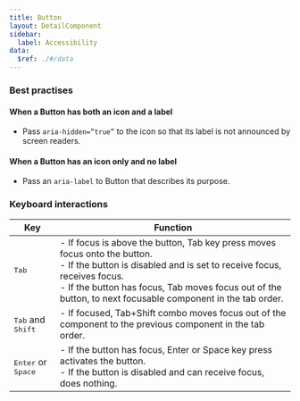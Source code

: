 ```yaml
---
title: Button
layout: DetailComponent
sidebar:
  label: Accessibility
data:
  $ref: ./#/data
---
```


### Best practises

#### When a Button has both an icon and a label

- Pass `aria-hidden=”true”` to the icon so that its label is not announced by screen readers.

#### When a Button has an icon only and no label

- Pass an `aria-label` to Button that describes its purpose.

### Keyboard interactions

| Key                                  | Function                                                                                                                                                                                                                                                                |
| ------------------------------------ | ----------------------------------------------------------------------------------------------------------------------------------------------------------------------------------------------------------------------------------------------------------------------- |
| <kbd>Tab</kbd>                       | - If focus is above the button, Tab key press moves focus onto the button.<br/>- If the button is disabled and is set to receive focus, receives focus.<br/>- If the button has focus, Tab moves focus out of the button, to next focusable component in the tab order. |
| <kbd>Tab</kbd> and <kbd>Shift</kbd>  | - If focused, Tab+Shift combo moves focus out of the component to the previous component in the tab order.                                                                                                                                                              |
| <kbd>Enter</kbd> or <kbd>Space</kbd> | - If the button has focus, Enter or Space key press activates the button.<br/>- If the button is disabled and can receive focus, does nothing.                                                                                                                          |
